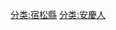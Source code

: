 {{Catnav|頁面分類|各種主題的頁面分類|依中国各省来作的分类|各地中国人|安徽人|安庆人}}
{{Catnav|頁面分類|人物|各國人物|中国人|各地中国人|安徽人|安庆人}}
[[分类:宿松縣|分类:宿松縣]]
[[分类:安慶人|分类:安慶人]]